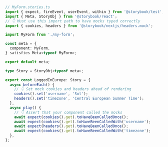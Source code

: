 ```ts
// MyForm.stories.ts
import { expect, fireEvent, userEvent, within } from '@storybook/test';
import { Meta, StoryObj } from '@storybook/react';
// 👇 Must use this import path to have mocks typed correctly
import { cookies, headers } from '@storybook/nextjs/headers.mock';

import MyForm from './my-form';

const meta = {
  component: MyForm,
} satisfies Meta<typeof MyForm>;

export default meta;

type Story = StoryObj<typeof meta>;

export const LoggedInEurope: Story = {
  async beforeEach() {
    // 👇 Set mock cookies and headers ahead of rendering
    cookies().set('username', 'Sol');
    headers().set('timezone', 'Central European Summer Time');
  },
  async play() {
    // 👇 Assert that your component called the mocks
    await expect(cookies().get).toHaveBeenCalledOnce();
    await expect(cookies().get).toHaveBeenCalledWith('username');
    await expect(headers().get).toHaveBeenCalledOnce();
    await expect(cookies().get).toHaveBeenCalledWith('timezone');
  },
};
```
